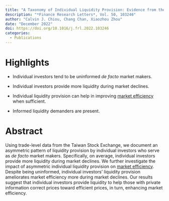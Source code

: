 ```yaml
---
title: "A Taxonomy of Individual Liquidity Provision: Evidence from the Taiwan Stock Exchange"
description: "*Finance Research Letters*, Vol. 50, 103246"
author: "Calvin J. Chiou, Chang Chan, Xiaozhou Zhou"
date: "December 2022"
doi: https://doi.org/10.1016/j.frl.2022.103246
categories:
  - Publications
---
```


# Highlights

-   Individual investors tend to be uninformed *de facto* market makers.

-   Individual investors provide more liquidity during market declines.

-   Individual liquidity provision can help in improving [market efficiency](https://www.sciencedirect.com/topics/economics-econometrics-and-finance/efficient-market-hypothesis "Learn more about market efficiency from ScienceDirect's AI-generated Topic Pages") when sufficient.

-   Informed liquidity demanders are present.

# Abstract

Using trade-level data from the Taiwan Stock Exchange, we document an asymmetric pattern of liquidity provision by individual investors who serve as *de facto* market makers. Specifically, on average, individual investors provide more liquidity during market declines. We further investigate the impact of asymmetric individual liquidity provision on [market efficiency](https://www.sciencedirect.com/topics/economics-econometrics-and-finance/efficient-market-hypothesis "Learn more about market efficiency from ScienceDirect's AI-generated Topic Pages"). Despite being uninformed, individual investors’ liquidity provision ameliorates market efficiency more during market declines. Our results suggest that individual investors provide liquidity to help those with private information correct prices toward efficient prices, in turn, enhancing market efficiency.
